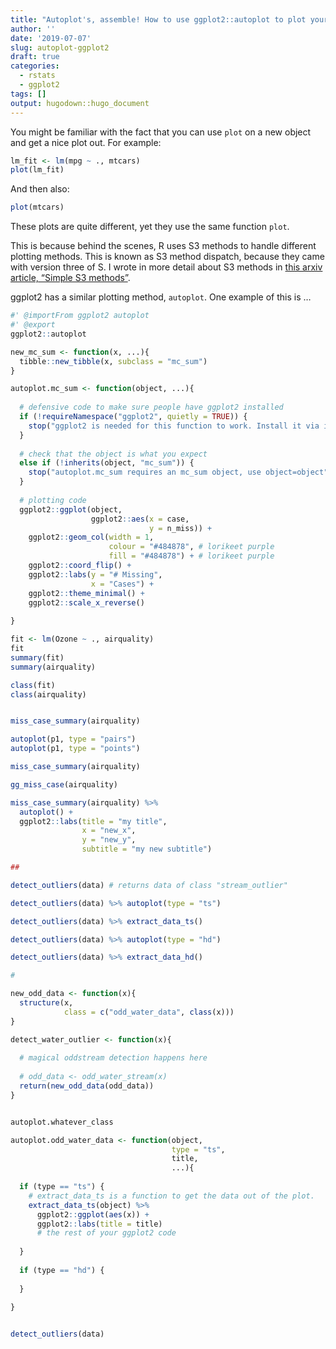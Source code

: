 ```yaml
---
title: "Autoplot's, assemble! How to use ggplot2::autoplot to plot your new class"
author: ''
date: '2019-07-07'
slug: autoplot-ggplot2
draft: true
categories:
  - rstats
  - ggplot2
tags: []
output: hugodown::hugo_document
---
```


You might be familiar with the fact that you can use `plot` on a new object and get a nice plot out. For example:

```r
lm_fit <- lm(mpg ~ ., mtcars)
plot(lm_fit)
```


And then also:

```r
plot(mtcars)
```

These plots are quite different, yet they use the same function `plot`.

This is because behind the scenes, R uses S3 methods to handle different plotting methods. This is known as S3 method dispatch, because they came with version three of S. I wrote in more detail about S3 methods in [this arxiv article, "Simple S3 methods"]().

ggplot2 has a similar plotting method, `autoplot`. One example of this is ...



```r
#' @importFrom ggplot2 autoplot
#' @export
ggplot2::autoplot

new_mc_sum <- function(x, ...){
  tibble::new_tibble(x, subclass = "mc_sum")
}

autoplot.mc_sum <- function(object, ...){
  
  # defensive code to make sure people have ggplot2 installed
  if (!requireNamespace("ggplot2", quietly = TRUE)) {
    stop("ggplot2 is needed for this function to work. Install it via install.packages(\"ggplot2\")", call. = FALSE)
  }
  
  # check that the object is what you expect
  else if (!inherits(object, "mc_sum")) {
    stop("autoplot.mc_sum requires an mc_sum object, use object=object")
  }
  
  # plotting code
  ggplot2::ggplot(object,
                  ggplot2::aes(x = case,
                               y = n_miss)) +
    ggplot2::geom_col(width = 1,
                      colour = "#484878", # lorikeet purple
                      fill = "#484878") + # lorikeet purple
    ggplot2::coord_flip() +
    ggplot2::labs(y = "# Missing",
                  x = "Cases") +
    ggplot2::theme_minimal() +
    ggplot2::scale_x_reverse()
  
}

fit <- lm(Ozone ~ ., airquality)
fit
summary(fit)
summary(airquality)

class(fit)
class(airquality)


miss_case_summary(airquality)

autoplot(p1, type = "pairs")
autoplot(p1, type = "points")

miss_case_summary(airquality)

gg_miss_case(airquality)

miss_case_summary(airquality) %>%
  autoplot() +
  ggplot2::labs(title = "my title",
                x = "new_x",
                y = "new_y",
                subtitle = "my new subtitle")

## 

detect_outliers(data) # returns data of class "stream_outlier"

detect_outliers(data) %>% autoplot(type = "ts")

detect_outliers(data) %>% extract_data_ts()

detect_outliers(data) %>% autoplot(type = "hd")

detect_outliers(data) %>% extract_data_hd()

# 

new_odd_data <- function(x){
  structure(x, 
            class = c("odd_water_data", class(x)))
}

detect_water_outlier <- function(x){
  
  # magical oddstream detection happens here
  
  # odd_data <- odd_water_stream(x)
  return(new_odd_data(odd_data))
}


autoplot.whatever_class

autoplot.odd_water_data <- function(object, 
                                    type = "ts", 
                                    title,
                                    ...){
  
  if (type == "ts") {
    # extract_data_ts is a function to get the data out of the plot.
    extract_data_ts(object) %>%
      ggplot2::ggplot(aes(x)) +
      ggplot2::labs(title = title)
      # the rest of your ggplot2 code
    
  }
  
  if (type == "hd") {
    
  }
  
}


detect_outliers(data)
```
